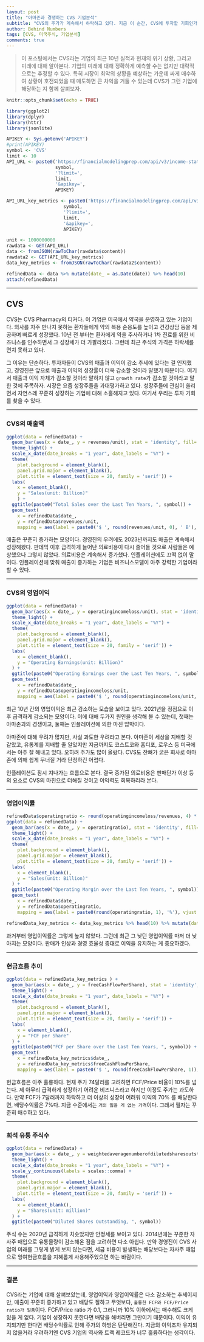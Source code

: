 ```yaml
---
layout: post
title: "아마존과 경쟁하는 CVS 기업분석"
subtitle: "CVS의 주가가 계속해서 하락하고 있다. 지금 이 순간, CVS에 투자할 기회인가?"
author: Behind Numbers
tags: [CVS, 미국주식, 기업분석]
comments: true
---
```


>이 포스팅에서는 CVS라는 기업의 최근 10년 실적과 현재의 위기 상황, 그리고 미래에 대해 알아본다. 기업의 미래에 대해 정확하게 예측할 수는 없지만 대략적으로는 추정할 수 있다. 특히 시장이 최악의 상황을 예상하는 가운데 싸게 매수하여 상황이 호전되었을 때 매도하면 큰 차익을 거둘 수 있는데 CVS가 그런 기업에 해당하는 지 함께 살펴보자.

```r
knitr::opts_chunk$set(echo = TRUE)

library(ggplot2)
library(dplyr)
library(httr)
library(jsonlite)

APIKEY <- Sys.getenv('APIKEY')
#print(APIKEY)
symbol <- 'CVS'
limit <- 10
API_URL <- paste0('https://financialmodelingprep.com/api/v3/income-statement-as-reported/',
                  symbol,
                  '?limit=',
                  limit,
                  '&apikey=',
                  APIKEY)

API_URL_key_metrics <- paste0('https://financialmodelingprep.com/api/v3/key-metrics/',
                     symbol,
                     '?limit=',
                     limit,
                     '&apikey=',
                     APIKEY)

unit <- 1000000000
rawdata <- GET(API_URL)
data <- fromJSON(rawToChar(rawdata$content))
rawdata2 <- GET(API_URL_key_metrics)
data_key_metrics <- fromJSON(rawToChar(rawdata2$content))

refinedData <- data %>% mutate(date_ = as.Date(date)) %>% head(10)
attach(refinedData)
```
* * *

## CVS

CVS는 CVS Pharmacy의 티커다. 이 기업은 미국에서 약국을 운영하고 있는 기업이다. 의사를 자주 만나지 못하는 환자들에게 약의 복용 순응도를 높이고 건강상담 등을 제공하며 빠르게 성장했다. 10년 전 부터는 환자에게 약을 주사하거나 1차 진료를 위한 비즈니스를 인수하면서 그 성장세가 더 가팔라졌다. 그런데 최근 주식의 가격은 하락세를 면치 못하고 있다.

그 이유는 단순하다. 투자자들이 CVS의 매출과 이익이 감소 추세에 있다는 걸 인지했고, 경영진은 앞으로 매출과 이익의 성장률이 더욱 감소할 것이라 말했기 때문이다. 여기서 매출과 이익 자체가 감소할 것이라 말하지 않고 ``growth rate``가 감소할 것이라고 말한 것에 주목하자. 시장은 요즘 성장주들을 과대평가하고 있다. 성장주들에 관심이 쏠리면서 자연스레 꾸준히 성장하는 기업에 대해 소홀해지고 있다. 여기서 우리는 투자 기회를 찾을 수 있다.

* * *

### CVS의 매출액

```r
ggplot(data = refinedData) + 
  geom_bar(aes(x = date_, y = revenues/unit), stat = 'identity', fill='green') + 
  theme_light() + 
  scale_x_date(date_breaks = "1 year", date_labels = "%Y") + 
  theme(
    plot.background = element_blank(),
    panel.grid.major = element_blank(),
    plot.title = element_text(size = 20, family = 'serif')) +
  labs(
    x = element_blank(),
    y = "Sales(unit: Billion)"
    ) +
  ggtitle(paste0("Total Sales over the Last Ten Years, ", symbol)) +
  geom_text(
    x = refinedData$date_,
    y = refinedData$revenues/unit,
    mapping = aes(label = paste0('$ ', round(revenues/unit, 0), ' B'), vjust = -.5))
```

매출은 꾸준히 증가하는 모양이다. 경영진의 우려에도 2023년까지도 매출은 계속해서 성장해왔다. 판데믹 이후 급격하게 늘어난 의료비용이 다시 줄어들 것으로 사람들은 예상했으나 그렇지 않았다. 의료비용은 계속해서 증가했다. 인플레이션에도 끄떡 없이 말이다. 인플레이션에 맞춰 매출이 증가하는 기업은 비즈니스모델이 아주 강력한 기업이라 할 수 있다.


* * *


### CVS의 영업이익
```r
ggplot(data = refinedData) + 
  geom_bar(aes(x = date_, y = operatingincomeloss/unit), stat = 'identity', fill="orange") + 
  theme_light() + 
  scale_x_date(date_breaks = "1 year", date_labels = "%Y") + 
  theme(
    plot.background = element_blank(),
    panel.grid.major = element_blank(),
    plot.title = element_text(size = 20, family = 'serif')) +
  labs(
    x = element_blank(),
    y = "Operating Earnings(unit: Billion)"
  ) +
  ggtitle(paste0("Operating Earnings over the Last Ten Years, ", symbol)) +
  geom_text(
    x = refinedData$date_,
    y = refinedData$operatingincomeloss/unit,
    mapping = aes(label = paste0('$ ', round(operatingincomeloss/unit, 0), ' B'), vjust = -.5))
```

최근 10년 간의 영업이익은 최근 감소하는 모습을 보이고 있다. 2021년을 정점으로 이후 급격하게 감소되는 모양이다. 이에 대해 두가지 원인을 생각해 볼 수 있는데, 첫째는 아마존과의 경쟁이고, 둘째는 인플레이션에 의한 마진 압박이다.

아마존에 대해 우려가 많지만, 사실 과도한 우려라고 본다. 아마존이 세상을 지배할 것 같았고, 유통계를 지배할 줄 알았지만 지금까지도 코스트코와 홈디포, 로우스 등 미국에서는 아주 잘 해내고 있다. 오히려 주가도 많이 올랐다. CVS도 잔뼈가 굵은 회사로 아마존에 의해 쉽게 무너질 거라 단정하긴 어렵다.

인플레이션도 잠시 지나가는 흐름으로 본다. 결국 증가된 의료비용은 판매단가 이상 등의 요소로 CVS의 마진으로 더해질 것이고 이익력도 회복하리라 본다.


* * *

### 영업이익률
```r
refinedData$operatingratio <- round(operatingincomeloss/revenues, 4) * 100
ggplot(data = refinedData) + 
  geom_bar(aes(x = date_, y = operatingratio), stat = 'identity', fill="lightblue") + 
  theme_light() + 
  scale_x_date(date_breaks = "1 year", date_labels = "%Y") + 
  theme(
    plot.background = element_blank(),
    panel.grid.major = element_blank(),
    plot.title = element_text(size = 20, family = 'serif')) +
  labs(
    x = element_blank(),
    y = "Sales(unit: Billion)"
  ) +
  ggtitle(paste0("Operating Margin over the Last Ten Years, ", symbol)) +
  geom_text(
    x = refinedData$date_,
    y = refinedData$operatingratio,
    mapping = aes(label = paste0(round(operatingratio, 1), '%'), vjust = -.5))

refinedData_key_metrics <- data_key_metrics %>% head(10) %>% mutate(date_ = as.Date(date))
```

과거부터 영업이익률은 그렇게 높지 않았다. 그런데 최근 그 낮던 영업이익률 마저 더 낮아지는 모양이다. 판매가 인상과 경영 효율성 증대로 이익을 유지하는 게 중요하겠다.


* * *

### 현금흐름 추이
```r
ggplot(data = refinedData_key_metrics ) + 
  geom_bar(aes(x = date_, y = freeCashFlowPerShare), stat = 'identity', fill="lightgreen") + 
  theme_light() + 
  scale_x_date(date_breaks = "1 year", date_labels = "%Y") + 
  theme(
    plot.background = element_blank(),
    panel.grid.major = element_blank(),
    plot.title = element_text(size = 20, family = 'serif')) +
  labs(
    x = element_blank(),
    y = "FCF per Share"
  ) +
  ggtitle(paste0("FCF per Share over the Last Ten Years, ", symbol)) +
  geom_text(
    x = refinedData_key_metrics$date_,
    y = refinedData_key_metrics$freeCashFlowPerShare,
    mapping = aes(label = paste0('$ ', round(freeCashFlowPerShare, 1)), vjust = -.5))
```

현금흐름은 아주 훌륭하다. 현재 주가 74달러를 고려하면 FCF/Price 비율이 10%를 넘는다. 제 아무리 급격하게 성장하기 어려운 비즈니스라고 하지만 이정도 주가는 과도하다. 만약 FCF가 7달러까지 하락하고 더 이상의 성장이 어려워 이익의 70% 를 배당한다면, 배당수익률은 7%다. 지금 수준에서는 ``거의 잃을 게 없는 가격``이다. 그래서 필자는 꾸준히 매수하고 있다.

* * *

### 희석 유통 주식수
```r
ggplot(data = refinedData) + 
  geom_bar(aes(x = date_, y = weightedaveragenumberofdilutedsharesoutstanding/1000000), stat = 'identity', fill="grey34") + 
  theme_light() + 
  scale_x_date(date_breaks = "1 year", date_labels = "%Y") + 
  scale_y_continuous(labels = scales::comma) +
  theme(
    plot.background = element_blank(),
    panel.grid.major = element_blank(),
    plot.title = element_text(size = 20, family = 'serif')) +
  labs(
    x = element_blank(),
    y = "Shares(unit: million)"
  ) +
  ggtitle(paste0("Diluted Shares Outstanding, ", symbol))

```

주식 수는 2020년 급격하게 치솟았지만 안정세를 보이고 있다. 2014년에는 꾸준한 자사주 매입으로 유통물량이 감소해온 점을 고려하면 다소 아쉽다. 만약 경영진이 CVS 사업의 미래를 그렇게 밝게 보지 않는다면, 세금 비용이 발생하는 배당보다는 자사주 매입으로 잉여현금흐름을 지혜롭게 사용해주었으면 하는 바람이다.

* * *

### 결론

CVS라는 기업에 대해 살펴보았는데, 영업이익과 영업이익률은 다소 감소하는 추세이지만, 매출이 꾸준히 증가하고 있고 배당도 잘하고 무엇보다, ``훌륭한 FCF와 FCF/Price ratio가 일품``이다. FCF/Price ratio 가 0.1, 그러니까 10% 이하에서는 매수해도 크게 잃을 게 없다. 기업이 성장하지 못한다면 배당을 해버리면 그만이기 때문이다. 이익이 유지되기만 한다면 배당수익률로 인해 주가의 하방은 탄탄해진다. 지금의 이익조차 유지되지 않을거라 우려하기엔 CVS 기업의 역사와 트랙 레코드가 너무 훌륭하다는 생각이다.


